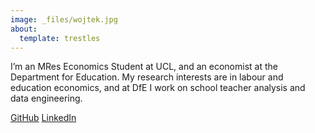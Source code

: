 ```yaml
---
image: _files/wojtek.jpg
about:
  template: trestles
---
```


I'm an MRes Economics Student at UCL, and an economist at the Department for
Education. My research interests are in labour and education economics, and at
DfE I work on school teacher analysis and data engineering.

::: {.custom-link-div}

[<i class="bi bi-github"></i> GitHub](https://github.com/wklimowicz){target="_blank"}
[<i class="bi bi-linkedin"></i> LinkedIn](https://www.linkedin.com/in/wojciech-klimowicz-6a0b78168){target="_blank"}
<!-- [<i class="bi bi-envelope"></i> Email](https://github.com/wklimowicz) -->

:::
